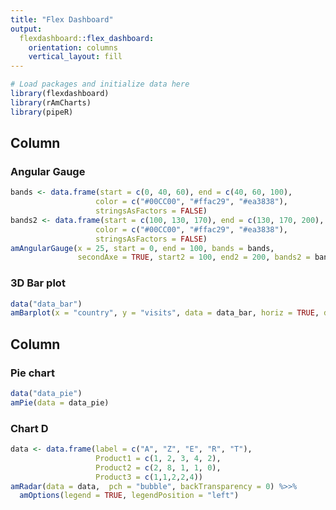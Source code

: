 ```yaml
---
title: "Flex Dashboard"
output: 
  flexdashboard::flex_dashboard:
    orientation: columns
    vertical_layout: fill
---
```


<!-- Learn more about flexdashboard at https://rstudio.github.io/flexdashboard -->


```r
# Load packages and initialize data here
library(flexdashboard)
library(rAmCharts)
library(pipeR)
```

Column 
-----------------------------------------------------------------------

### Angular Gauge

```r
bands <- data.frame(start = c(0, 40, 60), end = c(40, 60, 100), 
                   color = c("#00CC00", "#ffac29", "#ea3838"),
                   stringsAsFactors = FALSE)
bands2 <- data.frame(start = c(100, 130, 170), end = c(130, 170, 200), 
                   color = c("#00CC00", "#ffac29", "#ea3838"),
                   stringsAsFactors = FALSE)
amAngularGauge(x = 25, start = 0, end = 100, bands = bands,
               secondAxe = TRUE, start2 = 100, end2 = 200, bands2 = bands2)
```

### 3D Bar plot

```r
data("data_bar")
amBarplot(x = "country", y = "visits", data = data_bar, horiz = TRUE, depth = 15)
```


Column 
-----------------------------------------------------------------------

### Pie chart

```r
data("data_pie")
amPie(data = data_pie)
```

### Chart D

```r
data <- data.frame(label = c("A", "Z", "E", "R", "T"),
                   Product1 = c(1, 2, 3, 4, 2), 
                   Product2 = c(2, 8, 1, 1, 0),
                   Product3 = c(1,1,2,2,4))
amRadar(data = data,  pch = "bubble", backTransparency = 0) %>>% 
  amOptions(legend = TRUE, legendPosition = "left")
```
